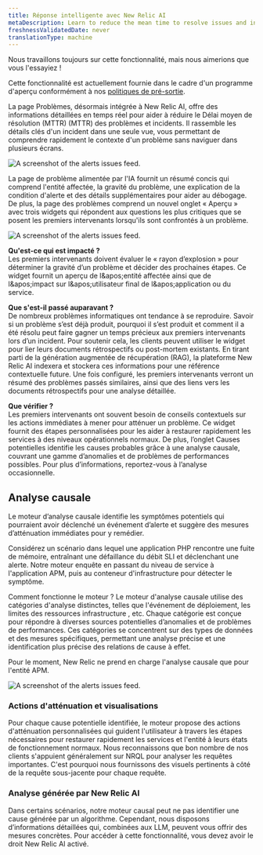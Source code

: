 ```yaml
---
title: Réponse intelligente avec New Relic AI
metaDescription: Learn to reduce the mean time to resolve issues and incidents by using New Relic AI with response intelligence.
freshnessValidatedDate: never
translationType: machine
---
```


<Callout title="Aperçu">
  Nous travaillons toujours sur cette fonctionnalité, mais nous aimerions que vous l'essayiez !

  Cette fonctionnalité est actuellement fournie dans le cadre d'un programme d'aperçu conformément à nos [politiques de pré-sortie](/docs/licenses/license-information/referenced-policies/new-relic-pre-release-policy).
</Callout>

La page Problèmes, désormais intégrée à New Relic AI, offre des informations détaillées en temps réel pour aider à réduire le Délai moyen de résolution (MTTR) (MTTR) des problèmes et incidents. Il rassemble les détails clés d'un incident dans une seule vue, vous permettant de comprendre rapidement le contexte d'un problème sans naviguer dans plusieurs écrans.

<img
  title="The alerts issues feed."
  alt="A screenshot of the alerts issues
  feed."
  src="/images/accounts_screenshot-full_issue-feed.webp"
/>

La page de problème alimentée par l'IA fournit un résumé concis qui comprend l'entité affectée, la gravité du problème, une explication de la condition d'alerte et des détails supplémentaires pour aider au débogage. De plus, la page des problèmes comprend un nouvel onglet « Aperçu » avec trois widgets qui répondent aux questions les plus critiques que se posent les premiers intervenants lorsqu'ils sont confrontés à un problème.

<img
  title="The alerts issues feed."
  alt="A screenshot of the alerts issues
  feed."
  src="/images/nr-ai-summary.webp"
/>

**Qu'est-ce qui est impacté ?**<br /> Les premiers intervenants doivent évaluer le « rayon d’explosion » pour déterminer la gravité d’un problème et décider des prochaines étapes. Ce widget fournit un aperçu de l&amp;apos;entité affectée ainsi que de l&amp;apos;impact sur l&amp;apos;utilisateur final de l&amp;apos;application ou du service.

**Que s'est-il passé auparavant ?**<br /> De nombreux problèmes informatiques ont tendance à se reproduire. Savoir si un problème s’est déjà produit, pourquoi il s’est produit et comment il a été résolu peut faire gagner un temps précieux aux premiers intervenants lors d’un incident. Pour soutenir cela, les clients peuvent utiliser le widget pour lier leurs documents rétrospectifs ou post-mortem existants. En tirant parti de la génération augmentée de récupération (RAG), la plateforme New Relic AI indexera et stockera ces informations pour une référence contextuelle future. Une fois configuré, les premiers intervenants verront un résumé des problèmes passés similaires, ainsi que des liens vers les documents rétrospectifs pour une analyse détaillée.

**Que vérifier ?**<br /> Les premiers intervenants ont souvent besoin de conseils contextuels sur les actions immédiates à mener pour atténuer un problème. Ce widget fournit des étapes personnalisées pour les aider à restaurer rapidement les services à des niveaux opérationnels normaux. De plus, l’onglet Causes potentielles identifie les causes probables grâce à une analyse causale, couvrant une gamme d’anomalies et de problèmes de performances possibles. Pour plus d’informations, reportez-vous à l’analyse occasionnelle.

## Analyse causale

Le moteur d’analyse causale identifie les symptômes potentiels qui pourraient avoir déclenché un événement d’alerte et suggère des mesures d’atténuation immédiates pour y remédier.

Considérez un scénario dans lequel une application PHP rencontre une fuite de mémoire, entraînant une défaillance du débit SLI et déclenchant une alerte. Notre moteur enquête en passant du niveau de service à l'application APM, puis au conteneur d'infrastructure pour détecter le symptôme.

Comment fonctionne le moteur ? Le moteur d'analyse causale utilise des catégories d'analyse distinctes, telles que l'événement de déploiement, les limites des ressources infrastructure , etc. Chaque catégorie est conçue pour répondre à diverses sources potentielles d’anomalies et de problèmes de performances. Ces catégories se concentrent sur des types de données et des mesures spécifiques, permettant une analyse précise et une identification plus précise des relations de cause à effet.

Pour le moment, New Relic ne prend en charge l'analyse causale que pour l'entité APM.

<img
  title="The alerts issues feed."
  alt="A screenshot of the alerts issues
  feed."
  src="/images/potential_issues.webp"
/>

### Actions d'atténuation et visualisations

Pour chaque cause potentielle identifiée, le moteur propose des actions d'atténuation personnalisées qui guident l'utilisateur à travers les étapes nécessaires pour restaurer rapidement les services et l'entité à leurs états de fonctionnement normaux. Nous reconnaissons que bon nombre de nos clients s'appuient généralement sur NRQL pour analyser les requêtes importantes. C'est pourquoi nous fournissons des visuels pertinents à côté de la requête sous-jacente pour chaque requête.

### Analyse générée par New Relic AI

Dans certains scénarios, notre moteur causal peut ne pas identifier une cause générée par un algorithme. Cependant, nous disposons d’informations détaillées qui, combinées aux LLM, peuvent vous offrir des mesures concrètes. Pour accéder à cette fonctionnalité, vous devez avoir le droit New Relic AI activé.